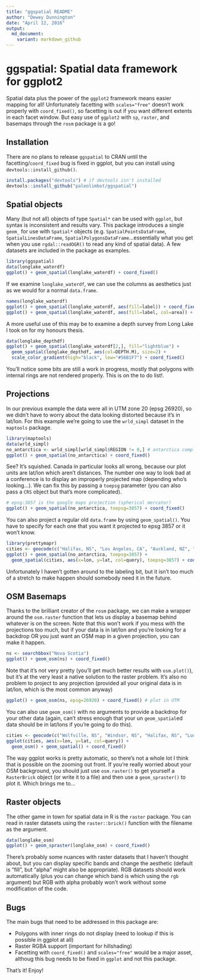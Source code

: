 ```yaml
---
title: "ggspatial README"
author: "Dewey Dunnington"
date: "April 12, 2016"
output: 
  md_document:
    variant: markdown_github
---
```


# ggspatial: Spatial data framework for ggplot2

Spatial data plus the power of the `ggplot2` framework means easier mapping for all! Unfortunately facetting with `scales="free"` doesn't work properly with `coord_fixed()`, so facetting is out if you want different extents in each facet window. But easy use of `ggplot2` with `sp`, `raster`, and basemaps through the `rosm` package is a go!

## Installation

There are no plans to release `ggspatial` to CRAN until the facetting/`coord_fixed` bug is fixed in ggplot, but you can install using `devtools::install_github()`.

```r
install.packages("devtools") # if devtools isn't installed
devtools::install_github("paleolimbot/ggspatial")
```

## Spatial objects

Many (but not all) objects of type `Spatial*` can be used with `ggplot`, but syntax is inconsistent and results vary. This package introduces a single `geom_` for use with `Spatial*` objects (e.g. `SpatialPointsDataFrame`, `SpatialLinesDataFrame`, `SpatialPolygonsDataFrame`...essentially what you get when you use `rgdal::readOGR()` to read any kind of spatial data). A few datasets are included in the package as examples.

```r
library(ggspatial)
data(longlake_waterdf)
ggplot() + geom_spatial(longlake_waterdf) + coord_fixed()
```

If we examine `longlake_waterdf`, we can use the columns as aesthetics just as we would for a normal `data.frame`.

```r
names(longlake_waterdf)
ggplot() + geom_spatial(longlake_waterdf, aes(fill=label)) + coord_fixed()
ggplot() + geom_spatial(longlake_waterdf, aes(fill=label, col=area)) + coord_fixed()
```

A more useful use of this may be to examine a depth survey from Long Lake I took on for my honours thesis.

```r
data(longlake_depthdf)
ggplot() + geom_spatial(longlake_waterdf[2,], fill="lightblue") +
  geom_spatial(longlake_depthdf, aes(col=DEPTH.M), size=2) + 
  scale_color_gradient(high="black", low="#56B1F7") + coord_fixed()
```

You'll notice some bits are still a work in progress, mostly that polygons with internal rings are not rendered properly. This is on the to do list!.

## Projections

In our previous example the data were all in UTM zone 20 (epsg 26920), so we didn't have to worry about the data looking distorted because it's in lat/lon. For this example we're going to use the `wrld_simpl` dataset in the `maptools` package.

```r
library(maptools)
data(wrld_simpl)
no_antarctica <- wrld_simpl[wrld_simpl$REGION != 0,] # antarctica complicates this example so...
ggplot() + geom_spatial(no_antarctica) + coord_fixed()
```

See? It's squished. Canada in particular looks all wrong, because our plot units are lat/lon which aren't distances. The number one way to look bad at a conference is to display an improperly projected map (depending who's looking...). We can fix this by passing a `toepsg` parameter (you can also pass a `CRS` object but that's more complicated).

```r
# epsg:3857 is the google maps projection (spherical mercator)
ggplot() + geom_spatial(no_antarctica, toepsg=3857) + coord_fixed()
```

You can also project a regular old `data.frame` by using `geom_spatial()`. You have to specify for each one that you want it projected to epsg 3857 or it won't know.

```r
library(prettymapr)
cities <- geocode(c("Halifax, NS", "Los Angeles, CA", "Auckland, NZ", "Moscow, RU"))
ggplot() + geom_spatial(no_antarctica, toepsg=3857) + 
  geom_spatial(cities, aes(x=lon, y=lat, col=query), toepsg=3857) + coord_fixed()
```

Unfortunately I haven't gotten around to the labeling bit, but it isn't too much of a stretch to make happen should somebody need it in the future.

## OSM Basemaps

Thanks to the brilliant creator of the `rosm` package, we can make a wrapper around the `osm.raster` function that lets us display a basemap behind whatever is on the screen. Note that this won't work if you mess with the projections too much, but if your data is in lat/lon and you're looking for a backdrop OR you just want an OSM map in a given projection, you can make it happen.

```r
ns <- searchbbox("Nova Scotia")
ggplot() + geom_osm(ns) + coord_fixed()
```

Note that it's not very pretty (you'll get much better results with `osm.plot()`), but it's at the very least a native solution to the raster problem. It's also no problem to project to any projection (provided all your original data is in lat/lon, which is the most common anyway)

```r
ggplot() + geom_osm(ns, epsg=26920) + coord_fixed() # plot in UTM
```

You can also use `geom_osm()` with no arguments to provide a backdrop for your other data (again, can't stress enough that your un `geom_spatial`ed data should be in lat/lons if you're going to do this).

```r
cities <- geocode(c("Wolfville, NS", "Windsor, NS", "Halifax, NS", "Lunenburg, NS"))
ggplot(cities, aes(x=lon, y=lat, col=query)) + 
  geom_osm() + geom_spatial() + coord_fixed()
```

The way ggplot works is pretty automatic, so there's not a whole lot I think that is possible on the zooming out front. If you're really worried about your OSM background, you should just use `osm.raster()` to get yourself a `RasterBrick` object (or write it to a file) and then use a `geom_spraster()` to plot it. Which brings me to...

## Raster objects

The other game in town for spatial data in R is the `raster` package. You can read in raster datasets using the `raster::brick()` function with the filename as the argument.

```r
data(longlake_osm)
ggplot() + geom_spraster(longlake_osm) + coord_fixed()
```

There's probably some nuances with raster datasets that I haven't thought about, but you can display specific bands and change the aesthetic (default is "fill", but "alpha" might also be appropriate). RGB datasets should work automatically (plus you can change which band is which using the `rgb` argument) but RGB with alpha probably won't work without some modification of the code.

## Bugs

The main bugs that need to be addressed in this package are:

- Polygons with inner rings do not display (need to lookup if this is possible in ggplot at all)
- Raster RGBA support (important for hillshading)
- Facetting with `coord_fixed()` and `scales="free"` would be a major asset, althoug this bug needs to be fixed in `ggplot` and not this package.

That's it! Enjoy!
